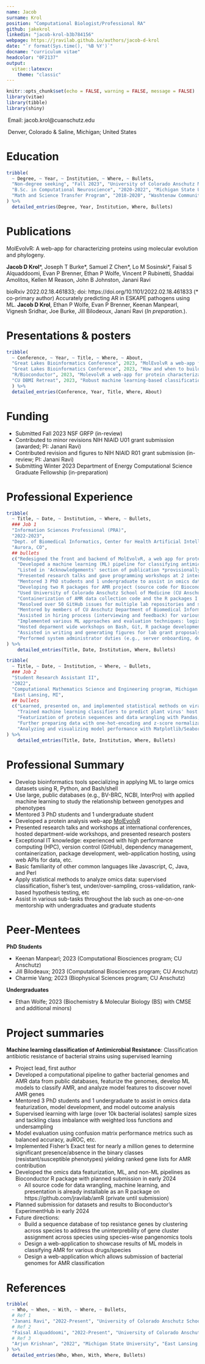 ```yaml
---
name: Jacob
surname: Krol
position: "Computational Biologist/Professional RA"
github: jakekrol
linkedin: "jacob-krol-b3b784156"
webpage: https://jravilab.github.io/authors/jacob-d-krol
date: "`r format(Sys.time(), '%B %Y')`"
docname: "curriculum vitae"
headcolor: "0F2137"
output: 
  vitae::latexcv:
    theme: "classic"
---
```


```r
knitr::opts_chunk$set(echo = FALSE, warning = FALSE, message = FALSE)
library(vitae)
library(tibble)
library(shiny)
```
\href{https://github.com/jakekrol}{\faGithub\ GitHub: jakekrol}

\href{https://www.linkedin.com/in/jacob-krol-b3b784156}{\faLinkedin\ LinkedIn: jacob-krol}

\faEnvelope\ Email: jacob.krol@cuanschutz.edu

\faMapMarker\ Denver, Colorado & Saline, Michigan; United States

# Education
```r
tribble(
  ~ Degree, ~ Year, ~ Institution, ~ Where, ~ Bullets,
  "Non-degree seeking", "Fall 2023", "University of Colorado Anschutz Medical Campus","Aurora, CO","BIOS 7747: Machine Learning for Biomedical Applications, graduate course offered by the University of Colorado School of Public Health",
  "B.Sc. in Computational Neuroscience", "2020-2022", "Michigan State University ", "East Lansing, MI", c("GPA: 3.89/4.0", "Graduated 'With Honor'", "Semester awards: Dean's List"),
  "Math and Science Transfer Program", "2018-2020", "Washtenaw Community College ", "Ann Arbor, MI", c("GPA: 3.52/4.0", "Semester awards: Honor Roll", "Transferred")
) %>% 
  detailed_entries(Degree, Year, Institution, Where, Bullets)
```

# Publications
MolEvolvR: A web-app for characterizing proteins using molecular evolution and phylogeny.

**Jacob D Krol**\*, Joseph T Burke\*, Samuel Z Chen\*, Lo M Sosinski\*, Faisal S Alquaddoomi, Evan P Brenner, Ethan P Wolfe, Vincent P Rubinetti, Shaddai Amolitos, Kellen M Reason, John B Johnston, Janani Ravi

bioRxiv 2022.02.18.461833; doi: https://doi.org/10.1101/2022.02.18.461833 (\* co-primary author)
\newline
\newline
Accurately predicting AR in ESKAPE pathogens using ML.
**Jacob D Krol**, Ethan P Wolfe, Evan P Brenner, Keenan Manpearl, Vignesh Sridhar, Joe Burke, Jill Bilodeoux, Janani Ravi
(*In preparation.*). 

# Presentations & posters
```r
tribble(
  ~ Conference, ~ Year, ~ Title, ~ Where, ~ About,
  "Great Lakes Bioinformatics Conference", 2023, "MolEvolvR a web-app for protein characterization", "McGill University, Montreal, CA", "Discussed the development and future directions of a web-app I develop: http://jravilab.org/molevolvr",
  "Great Lakes Bioinformatics Conference", 2023, "How and when to build a web-app or R package?", "McGill Universtiy, Montreal, CA", "Hosted a 4 hour in-person workshop on how to build an R package using automation: devtools and usethis. A github repo for a sample R package I wrote is located at http://www.github.com/jravilab/iprscanr.",
  "R/Bioconductor", 2023, "MolevolvR a web-app for protein characterization ", "Boston University, Boston, MA", "Presented on MolEvolvR application methodology for the Cancer and Evolution talks section",
  "CU DBMI Retreat", 2023, "Robust machine learning-based classification of antimicrobial resistance in high-impact pathogens", "CU Anschutz, Aurora, CO", "Presented on highly performant AMR ML classifcation models"
  ) %>% 
  detailed_entries(Conference, Year, Title, Where, About)
```

\newpage

# Funding

- Submitted Fall 2023 NSF GRFP (in-review)
- Contributed to minor revisions NIH NIAID U01 grant submission (awarded; PI: Janani Ravi)
- Contributed revision and figures to NIH NIAID R01 grant submission (in-review; PI: Janani Ravi)
- Submitting Winter 2023 Department of Energy Computational Science Graduate Fellowship (in-preparation)

# Professional Experience
```r
tribble(
  ~ Title, ~ Date, ~ Institution, ~ Where, ~ Bullets,
  ### Job 1
  "Information Sciences Professional (PRA)",
  "2022-2023",
  "Dept. of Biomedical Informatics, Center for Health Artificial Intelligence, University of Colorado Anschutz School of Medicine - JRaviLab ", 
  "Aurora, CO",
  ## bullets
  c("Redesigned the front and backend of MolEvolvR, a web app for protein characterization (http://jravilab.org/molevolvr; Krol, et al., 2023 _bioRxiv_; [DOI](https://doi.org/10.1101/2022.02.18.461833))",
    "Developed a machine learning (ML) pipeline for classifying antimicrobial resistance (AMR) in bacterial strains (publication in-prep for early 2024 submission)",
    "Listed in 'Acknowledgements' section of publication *provisionally accepted* at *mSystems ([DOI](https://doi.org/10.1101/2020.09.24.301986))",
    "Presented research talks and gave programming workshops at 2 international conferences (Bioconductor 2023 and GLBIO 2023)",
    "Mentored 3 PhD students and 1 undergraduate to assist in omics data featurization, model development, and model outcome analysis",
    "Developing two R packages for AMR project (source code for Bioconductor and data for ExperimentHub)",
    "Used University of Colorado Anschutz School of Medicine (CU Anschutz) Alpine high performance computing cluster (HPC) to aggregate, transform, and train ML models on over 100GB of omics data",
    "Containerization of AMR data collection code and the R packages I developed, and worked with Faisal Alquaddoomi on containerizing the front-end, back-end, and slurm instance for the MolEvolvR web-application",
    "Resolved over 50 GitHub issues for multiple lab repositories and signficantly cleaned up consolidated projects with multiple repositories",
    "Mentored by members of CU Anschutz Department of Biomedical Informatics (DBMI) software engineering team",
    "Assisted in hiring process (interviewing and feedback) for various lab positions: post-doctoral and research assistants",
    "Implemented various ML approaches and evaluation techniques: logistic regression, gradient boosting machines, random forests, linear discriminant analysis, stratified-cross-validation, class-weighting, hyperparamter searching, and evaluating auROC, balanced accuracy, etc., on hold-out dataset",
    "Hosted deparment wide workshops on Bash, Git, R package development, and ssh-workflow basics",
    "Assisted in writing and generating figures for lab grant proposals and publications",
    "Performed system administrator duties (e.g., server onboarding, dependency/user/data/resource management) for our lab's webserver")
) %>%
    detailed_entries(Title, Date, Institution, Where, Bullets)

```
\newpage
```r
tribble(
  ~ Title, ~ Date, ~ Institution, ~ Where, ~ Bullets,
  ### Job 2
  "Student Research Assistant II",
  "2022",
  "Computational Mathematics Science and Engineering program, Michigan State University - Krishnan Lab & Malmstrom Lab ", 
  "East Lansing, MI",
  ## bullets
  c("Learned, presented on, and implemented statistical methods on viral protein datasets: fisher test, logistic regression, & principal component analysis",
    "Trained machine learning classifiers to predict plant virus' host types; also, trained models to predict plant virus taxonomy.", 
    "Featurization of protein sequences and data wrangling with Pandas, Biopython, NumPy, and R (Tidyverse + Bioconductor) packages for biological feature extraction",
    "Further preparing data with one-hot-encoding and z-score normalization",
    "Analyzing and visualizing model performance with Matplotlib/Seaborn & Scikit-learn performance metrics")
) %>%
    detailed_entries(Title, Date, Institution, Where, Bullets)
```


# Professional Summary
- Develop bioinformatics tools specializing in applying ML to large omics datasets using R, Python, and Bash/shell
- Use large, public databases (e.g., BV-BRC, NCBI, InterPro) with applied machine learning to study the relationship between genotypes and phenotypes
- Mentored 3 PhD students and 1 undergraduate student
- Developed a protein analysis web-app [MolEvolvR](http://jravilab.org/molevolvr/?r=&p=home)
- Presented research talks and workshops at international conferences, hosted department-wide workshops, and presented research posters
- Exceptional IT knowledge: experienced with high performance computing (HPC), version control (GitHub), dependency management, containerization, package development, web-application hosting, using web APIs for data, etc.
- Basic familiarity of other common languages like Javascript, C, Java, and Perl
- Apply statistical methods to analyze omics data: supervised classification, fisher's test, under/over-sampling, cross-validation, rank-based hypothesis testing, etc
- Assist in various sub-tasks throughout the lab such as one-on-one mentorship with undergraduates and graduate students

# Peer-Mentees

**PhD Students**

- Keenan Manpearl; 2023 (Computational Biosciences program; CU Anschutz)
- Jill Bilodeaux; 2023 (Computational Biosciences program; CU Anschutz)
- Charmie Vang; 2023 (Biophysical Sciences program; CU Anschutz)

**Undergraduates**

- Ethan Wolfe; 2023 (Biochemistry & Molecular Biology (BS) with CMSE and additional minors)

# Project summaries

**Machine learning classification of Antimicrobial Resistance**: Classification antibiotic resistance of bacterial strains using supervised learning

- Project lead, first author
- Developed a computational pipeline to gather bacterial genomes and AMR data from public databases, featurize the genomes, develop ML models to classify AMR, and analyze model features to discover novel AMR genes
- Mentored 3 PhD students and 1 undergraduate to assist in omics data featurization, model development, and model outcome analysis
- Supervised learning with large (over 10k bacterial isolates) sample sizes and tackling class imbalance with weighted loss functions and undersampling
- Model evaluation using confusion matrix performance metrics such as balanced accuracy, auROC, etc.
- Implemented Fisher's Exact test for nearly a million genes to determine significant presence/absence in the binary classes (resistant/susceptible phenotypes) yielding ranked gene lists for AMR contribution
- Developed the omics data featurization, ML, and non-ML pipelines as Bioconductor R package with planned submission in early 2024
\newline
\newline
  - All source code for data wrangling, machine learning, and presentation is already installable as an R package on https://github.com/jravilab/amR (private until submission)
- Planned submission for datasets and results to Bioconductor's ExperimentHub in early 2024
- Future directions:
  - Build a sequence database of top resistance genes by clustering across species to address the uninterprebility of gene cluster assignment across species using species-wise pangenomics tools
  - Design a web-application to showcase results of ML models in classifying AMR for various drugs/species
  - Design a web-application which allows submission of bacterial genomes for AMR classification

<!-- # Keywords -->
<!-- Python, R, machine learning (ML), High Performance Computing (HPC),  -->
<!-- Bash, Vi/Vim/Nvim, VSCode, RStudio, SLURM, PBS Torque, Linux, ssh,  -->
<!-- genomics, proteomics, domains, antibiotic resistance/drugs, pangenomics,   -->
<!-- Git/Github, Docker, Singularity, web-development, Shiny, tidyverse,  -->
<!-- tidymodels, Pandas, NumPy, Scikit-learn, Matplotlib, APIs, BVBRC,  -->
<!-- bacteria, host, pathogens, phylogeny, evolution, statistical methods,  -->
<!-- principal component analysis (PCA), single value decomposition (SVD),  -->
<!-- logistic regression (LR), random forest (RF), XGboost,  -->
<!-- support vector machine (SVM), AUROC, AUPRC, fisher test,  -->
<!-- virtual environments, research, bioinformatics, computational biology,  -->
<!-- LaTeX -->

# References
```r
tribble(
  ~ Who, ~ When, ~ With, ~ Where, ~ Bullets,
  # Ref 1
  "Janani Ravi", "2022-Present", "University of Colorado Anschutz School of Medicine", "Aurora, CO", c("janani.ravi@cuanschutz.edu", "Assistant Professor, Principal investigator of JRaviLab"),
  # Ref 2
  "Faisal Alquaddoomi", "2022-Present", "University of Colorado Anschutz Anschutz School of Medicine", "Aurora, CO", c("faisal.alquaddoomi@cuanschutz.edu", "IT Principal Professional"),
  # Ref 3
  "Arjun Krishnan", "2022", "Michigan State University", "East Lansing, MI", c("arjun.krishnan@cuanschutz.edu", "Associate Professor, Principal invesigator of Krishnan Lab")
) %>%
  detailed_entries(Who, When, With, Where, Bullets)
```
